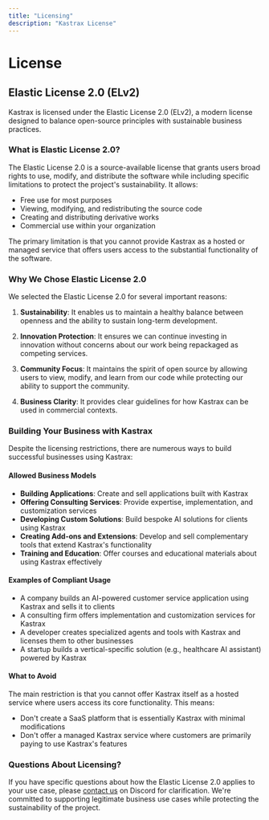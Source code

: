 ```yaml
---
title: "Licensing"
description: "Kastrax License"
---
```


# License

## Elastic License 2.0 (ELv2)

Kastrax is licensed under the Elastic License 2.0 (ELv2), a modern license designed to balance open-source principles with sustainable business practices.

### What is Elastic License 2.0?

The Elastic License 2.0 is a source-available license that grants users broad rights to use, modify, and distribute the software while including specific limitations to protect the project's sustainability. It allows:

- Free use for most purposes
- Viewing, modifying, and redistributing the source code
- Creating and distributing derivative works
- Commercial use within your organization

The primary limitation is that you cannot provide Kastrax as a hosted or managed service that offers users access to the substantial functionality of the software.

### Why We Chose Elastic License 2.0

We selected the Elastic License 2.0 for several important reasons:

1. **Sustainability**: It enables us to maintain a healthy balance between openness and the ability to sustain long-term development.

2. **Innovation Protection**: It ensures we can continue investing in innovation without concerns about our work being repackaged as competing services.

3. **Community Focus**: It maintains the spirit of open source by allowing users to view, modify, and learn from our code while protecting our ability to support the community.

4. **Business Clarity**: It provides clear guidelines for how Kastrax can be used in commercial contexts.

### Building Your Business with Kastrax

Despite the licensing restrictions, there are numerous ways to build successful businesses using Kastrax:

#### Allowed Business Models

- **Building Applications**: Create and sell applications built with Kastrax
- **Offering Consulting Services**: Provide expertise, implementation, and customization services
- **Developing Custom Solutions**: Build bespoke AI solutions for clients using Kastrax
- **Creating Add-ons and Extensions**: Develop and sell complementary tools that extend Kastrax's functionality
- **Training and Education**: Offer courses and educational materials about using Kastrax effectively

#### Examples of Compliant Usage

- A company builds an AI-powered customer service application using Kastrax and sells it to clients
- A consulting firm offers implementation and customization services for Kastrax
- A developer creates specialized agents and tools with Kastrax and licenses them to other businesses
- A startup builds a vertical-specific solution (e.g., healthcare AI assistant) powered by Kastrax

#### What to Avoid

The main restriction is that you cannot offer Kastrax itself as a hosted service where users access its core functionality. This means:

- Don't create a SaaS platform that is essentially Kastrax with minimal modifications
- Don't offer a managed Kastrax service where customers are primarily paying to use Kastrax's features

### Questions About Licensing?

If you have specific questions about how the Elastic License 2.0 applies to your use case, please [contact us](https://discord.gg/BTYqqHKUrf) on Discord for clarification. We're committed to supporting legitimate business use cases while protecting the sustainability of the project.
